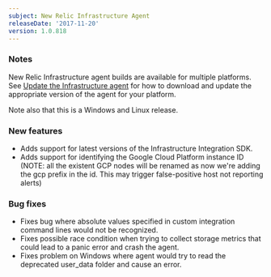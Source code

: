 ```yaml
---
subject: New Relic Infrastructure Agent
releaseDate: '2017-11-20'
version: 1.0.818
---
```


### Notes

New Relic Infrastructure agent builds are available for multiple platforms. See [Update the Infrastructure agent](https://docs.newrelic.com/docs/infrastructure/new-relic-infrastructure/installation/update-infrastructure-agent) for how to download and update the appropriate version of the agent for your platform.

Note also that this is a Windows and Linux release.

### New features

* Adds support for latest versions of the Infrastructure Integration SDK.
* Adds support for identifying the Google Cloud Platform instance ID (NOTE: all the existent GCP nodes will be renamed as now we're adding the gcp prefix in the id. This may trigger false-positive host not reporting alerts)

### Bug fixes

* Fixes bug where absolute values specified in custom integration command lines would not be recognized.
* Fixes possible race condition when trying to collect storage metrics that could lead to a panic error and crash the agent.
* Fixes problem on Windows where agent would try to read the deprecated user_data folder and cause an error.
